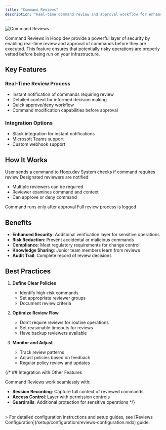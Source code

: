 ```yaml
---
title: "Command Reviews"
description: "Real-time command review and approval workflow for enhanced security"
---
```


<Frame>
  <img src="/images/learn/features/review-3.png" alt="Command Reviews" />
</Frame>

Command Reviews in Hoop.dev provide a powerful layer of security by enabling real-time review and approval of commands before they are executed. This feature ensures that potentially risky operations are properly vetted before being run on your infrastructure.

## Key Features

### Real-Time Review Process
- Instant notification of commands requiring review
- Detailed context for informed decision making
- Quick approve/deny workflow
- Command modification capabilities before approval

### Integration Options
- Slack integration for instant notifications
- Microsoft Teams support
- Custom webhook support

## How It Works

<Steps>
  <Step title="Command Submission">
    User sends a command to Hoop.dev
  </Step>
  <Step title="Policy Check">
    System checks if command requires review
  </Step>
  <Step title="Reviewer Notification">
    Designated reviewers are notified
  </Step>
  <Step title="Review Process">
    <ul>
      <li>Multiple reviewers can be required</li>
      <li>Reviewer examines command and context</li>
      <li>Can approve or deny command</li>
    </ul>
  </Step>
  <Step title="Execution">
    Command runs only after approval
  </Step>
  <Step title="Audit Trail">
    Full review process is logged
  </Step>
</Steps>

## Benefits

- **Enhanced Security**: Additional verification layer for sensitive operations
- **Risk Reduction**: Prevent accidental or malicious commands
- **Compliance**: Meet regulatory requirements for change control
- **Knowledge Sharing**: Junior team members learn from reviews
- **Audit Trail**: Complete record of review decisions

## Best Practices

1. **Define Clear Policies**
   - Identify high-risk commands
   - Set appropriate reviewer groups
   - Document review criteria

2. **Optimize Review Flow**
   - Don't require reviews for routine operations
   - Set reasonable timeouts for reviews
   - Have backup reviewers available

3. **Monitor and Adjust**
   - Track review patterns
   - Adjust policies based on feedback
   - Regular policy review and updates

{/* ## Integration with Other Features

Command Reviews work seamlessly with:
- **Session Recording**: Capture full context of reviewed commands
- **Access Control**: Layer with permission controls
- **Guardrails**: Additional protection for sensitive operations */}


<br />
> For detailed configuration instructions and setup guides, see [Reviews Configuration](/setup/configuration/reviews-configuration.mdx) guide.